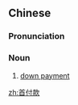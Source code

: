 ==Chinese==
{{zh-forms|type=21}}

===Pronunciation===
{{zh-pron
|m=shǒufùkuǎn
|cat=n
}}

===Noun===
{{zh-noun}}

# [[down payment]]

[[zh:首付款]]